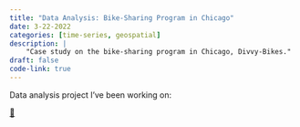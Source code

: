 ```yaml
---
title: "Data Analysis: Bike-Sharing Program in Chicago"
date: 3-22-2022
categories: [time-series, geospatial]
description: | 
    "Case study on the bike-sharing program in Chicago, Divvy-Bikes."
draft: false
code-link: true
---
```


Data analysis project I've been working on:

[🚴](https:://ericMossotti.github.io/Bike_Share/)
